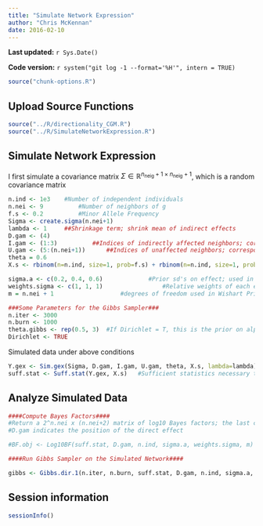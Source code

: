 ```yaml
---
title: "Simulate Network Expression"
author: "Chris McKennan"
date: 2016-02-10
---
```


**Last updated:** `r Sys.Date()`

**Code version:** `r system("git log -1 --format='%H'", intern = TRUE)`

```r
source("chunk-options.R")
```

## Upload Source Functions

```r
source("../R/directionality_CGM.R")
source("../R/SimulateNetworkExpression.R")
```

## Simulate Network Expression
I first simulate a covariance matrix $\Sigma \in \mathbb{R}^{n_{\text{neig}} + 1 \times n_{\text{neig}} + 1}$, which is a random covariance matrix 

```r
n.ind <- 1e3  	#Number of independent individuals
n.nei <- 9			#Number of neighbors of g
f.s <- 0.2			#Minor Allele Frequency
Sigma <- create.sigma(n.nei+1)
lambda <- 1		##Shrinkage term; shrink mean of indirect effects
D.gam <- (4)
I.gam <- (1:3)			##Indices of indirectly affected neighbors; correspond to indices of Sigma
U.gam <- (5:(n.nei+1))		##Indices of unaffected neighbors; correspond to indices of Sigma
theta = 0.6
X.s <- rbinom(n=n.ind, size=1, prob=f.s) + rbinom(n=n.ind, size=1, prob=f.s)			#Genotype vector of n.ind individuals under HWE

sigma.a <- c(0.2, 0.4, 0.6)				#Prior sd's on effect; used in BF calculation
weights.sigma <- c(1, 1, 1)					#Relative weights of each element of sigma.a
m = n.nei + 1					#degrees of freedom used in Wishart Prior; must be at least n.nei + 1

###Some Parameters for the Gibbs Sampler###
n.iter <- 3000
n.burn <- 1000
theta.gibbs <- rep(0.5, 3)  #If Dirichlet = T, this is the prior on alpha. Otherwise, this is proportional to the probability of unaffected, indirectly affected, directly affected by the cis-eQTL
Dirichlet <- TRUE
```

Simulated data under above conditions
```r
Y.gex <- Sim.gex(Sigma, D.gam, I.gam, U.gam, theta, X.s, lambda=lambda)  		#n.ind x (n.nei + 1) gene expression matrix in the order of input Sigma
suff.stat <- Suff.stat(Y.gex, X.s)   #Sufficient statistics necessary to calculate Bayes Factor
```

## Analyze Simulated Data

```r
####Compute Bayes Factors####
#Return a 2^n.nei x (n.nei+2) matrix of log10 Bayes factors; the last column are the log10 BF's and the preceding columns give the partitions
#D.gam indicates the position of the direct effect

#BF.obj <- Log10BF(suff.stat, D.gam, n.ind, sigma.a, weights.sigma, m)

####Run Gibbs Sampler on the Simulated Network####

gibbs <- Gibbs.dir.1(n.iter, n.burn, suff.stat, D.gam, n.ind, sigma.a, weights.sigma, m, theta.gibbs, Dirichlet)

```

## Session information

```r
sessionInfo()
```
